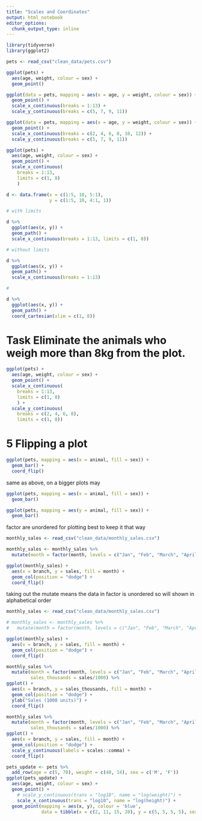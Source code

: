 ```yaml
---
title: "Scales and Coordinates"
output: html_notebook
editor_options: 
  chunk_output_type: inline
---
```


```r
library(tidyverse)
library(ggplot2)
```


```r
pets <- read_csv("clean_data/pets.csv")

ggplot(pets) +
  aes(age, weight, colour = sex) +
  geom_point()
```

```r
ggplot(data = pets, mapping = aes(x = age, y = weight, colour = sex)) +
  geom_point() +
  scale_x_continuous(breaks = 1:13) +
  scale_y_continuous(breaks = c(5, 7, 9, 11))
```

```r
ggplot(data = pets, mapping = aes(x = age, y = weight, colour = sex)) +
  geom_point() +
  scale_x_continuous(breaks = c(2, 4, 6, 8, 10, 12)) +
  scale_y_continuous(breaks = c(5, 7, 9, 11))
```

```r
ggplot(pets) +
  aes(age, weight, colour = sex) +
  geom_point() +
  scale_x_continuous(
    breaks = 1:13,
    limits = c(1, 8)
    )


```

```r
d <- data.frame(x = c(1:5, 10, 5:1),
                y = c(1:5, 10, 4:1, 1)) 

# with limits

d %>% 
  ggplot(aes(x, y)) +
  geom_path() +
  scale_x_continuous(breaks = 1:13, limits = c(1, 8))

# without limits

d %>% 
  ggplot(aes(x, y)) +
  geom_path() +
  scale_x_continuous(breaks = 1:13)

# 

d %>% 
  ggplot(aes(x, y)) +
  geom_path() +
  coord_cartesian(xlim = c(1, 8))
```

# Task Eliminate the animals who weigh more than 8kg from the plot.
```r
ggplot(pets) +
  aes(age, weight, colour = sex) +
  geom_point() +
  scale_x_continuous(
    breaks = 1:13,
    limits = c(1, 8)
    ) +
  scale_y_continuous(
    breaks = c(2, 4, 6, 8),
    limits = c(1, 8))
```

# 5 Flipping a plot

```r
ggplot(pets, mapping = aes(x = animal, fill = sex)) +
  geom_bar() +
  coord_flip()


```

same as above, on a bigger plots may 
```r
ggplot(pets, mapping = aes(x = animal, fill = sex)) +
  geom_bar()

ggplot(pets, mapping = aes(y = animal, fill = sex)) +
  geom_bar()
```

factor are unordered for plotting best to keep it that way

```r
monthly_sales <- read_csv("clean_data/monthly_sales.csv")

monthly_sales <- monthly_sales %>%
  mutate(month = factor(month, levels = c("Jan", "Feb", "March", "April"))) 

ggplot(monthly_sales) +
  aes(x = branch, y = sales, fill = month) +
  geom_col(position = "dodge") +
  coord_flip()
```


taking out the mutate means the data in factor is unordered so will shown in alphabetical order 
```r
monthly_sales <- read_csv("clean_data/monthly_sales.csv")

# monthly_sales <- monthly_sales %>%
#   mutate(month = factor(month, levels = c("Jan", "Feb", "March", "April"))) 

ggplot(monthly_sales) +
  aes(x = branch, y = sales, fill = month) +
  geom_col(position = "dodge") +
  coord_flip()
```


```r
monthly_sales %>%
  mutate(month = factor(month, levels = c("Jan", "Feb", "March", "April")),
         sales_thousands = sales/1000) %>%
ggplot() +
  aes(x = branch, y = sales_thousands, fill = month) +
  geom_col(position = "dodge") +
  ylab("Sales (1000 units)") +
  coord_flip()
```

```r
monthly_sales %>%
  mutate(month = factor(month, levels = c("Jan", "Feb", "March", "April")),
         sales_thousands = sales/1000) %>%
ggplot() +
  aes(x = branch, y = sales, fill = month) +
  geom_col(position = "dodge") +
  scale_y_continuous(labels = scales::comma) +
  coord_flip()
```


```r
pets_update <- pets %>% 
  add_row(age = c(5, 70), weight = c(40, 14), sex = c('M', 'F'))
ggplot(pets_update) +
  aes(age, weight, colour = sex) +
  geom_point() +
    # scale_y_continuous(trans = "log10", name = "log(weight)") +
    scale_x_continuous(trans = "log10", name = "log(height)") +
  geom_point(mapping = aes(x, y), colour = 'blue',
             data = tibble(x = c(2, 11, 15, 20), y = c(5, 5, 5, 5), sex = c(NA)))
```


